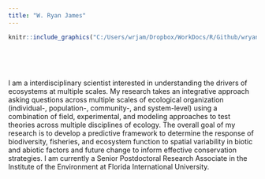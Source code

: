 ```yaml
---
title: "W. Ryan James"
---
```



```r
knitr::include_graphics("C:/Users/wrjam/Dropbox/WorkDocs/R/Github/wryanjames.github.io/JamesBonefish.png")   
```

<p>&nbsp;</p>
<p>&nbsp;</p>

I am a interdisciplinary scientist interested in understanding the drivers of ecosystems at multiple scales. My research takes an integrative approach asking questions across multiple scales of ecological organization (individual-, population-, community-, and system-level) using a combination of field, experimental, and modeling approaches to test theories across multiple disciplines of ecology. The overall goal of my research is to develop a predictive framework to determine the response of biodiversity, fisheries, and ecosystem function to spatial variability in biotic and abiotic factors and future change to inform effective conservation strategies. I am currently a Senior Postdoctoral Research Associate in the Institute of the Environment at Florida International University.

